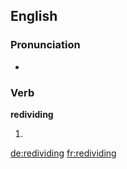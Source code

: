 ==English==

===Pronunciation===
* {{rhymes|aɪdɪŋ|lang=en}}

===Verb===
'''redividing'''

# {{present participle of|redivide|lang=en}}

[[de:redividing]]
[[fr:redividing]]